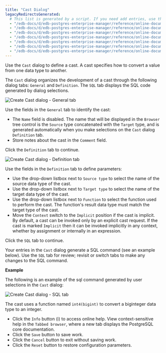 ```yaml
---
title: "Cast Dialog"
legacyRedirectsGenerated:
  # This list is generated by a script. If you need add entries, use the `legacyRedirects` key.
  - "/edb-docs/d/edb-postgres-enterprise-manager/reference/online-documentation/7.12/cast_dialog.html"
  - "/edb-docs/d/edb-postgres-enterprise-manager/reference/online-documentation/7.14/cast_dialog.html"
  - "/edb-docs/d/edb-postgres-enterprise-manager/reference/online-documentation/7.15/cast_dialog.html"
  - "/edb-docs/d/edb-postgres-enterprise-manager/reference/online-documentation/7.16/cast_dialog.html"
  - "/edb-docs/d/edb-postgres-enterprise-manager/reference/online-documentation/7.6/cast_dialog.html"
  - "/edb-docs/d/edb-postgres-enterprise-manager/reference/online-documentation/7.7/cast_dialog.html"
  - "/edb-docs/d/edb-postgres-enterprise-manager/reference/online-documentation/7.8/cast_dialog.html"
---
```


<div id="cast_dialog" class="registered_link"></div>

Use the `Cast` dialog to define a cast. A cast specifies how to convert a value from one data type to another.

The `Cast` dialog organizes the development of a cast through the following dialog tabs: `General` and `Definition`. The `SQL` tab displays the SQL code generated by dialog selections.

![Create Cast dialog - General tab](../../images/cast_general.png)

Use the fields in the `General` tab to identify the cast:

-   The `Name` field is disabled. The name that will be displayed in the `Browser` tree control is the `Source` type concatenated with the `Target` type, and is generated automatically when you make selections on the `Cast` dialog `Definition` tab.
-   Store notes about the cast in the `Comment` field.

Click the `Definition` tab to continue.

![Create Cast dialog - Definition tab](../../images/cast_definition.png)

Use the fields in the `Definition` tab to define parameters:

-   Use the drop-down listbox next to `Source type` to select the name of the source data type of the cast.
-   Use the drop-down listbox next to `Target type` to select the name of the target data type of the cast.
-   Use the drop-down listbox next to `Function` to select the function used to perform the cast. The function's result data type must match the target type of the cast.
-   Move the `Context` switch to the `Implicit` position if the cast is implicit. By default, a cast can be invoked only by an explicit cast request. If the cast is marked `Implicit` then it can be invoked implicitly in any context, whether by assignment or internally in an expression.

Click the `SQL` tab to continue.

Your entries in the `Cast` dialog generate a SQL command (see an example below). Use the `SQL` tab for review; revisit or switch tabs to make any changes to the SQL command.

**Example**

The following is an example of the sql command generated by user selections in the `Cast` dialog:

![Create Cast dialog - SQL tab](../../images/cast_sql.png)

The cast uses a function named `int4(bigint)` to convert a biginteger data type to an integer.

-   Click the `Info` button (i) to access online help. View context-sensitive help in the `Tabbed browser`, where a new tab displays the PostgreSQL core documentation.
-   Click the `Save` button to save work.
-   Click the `Cancel` button to exit without saving work.
-   Click the `Reset` button to restore configuration parameters.
